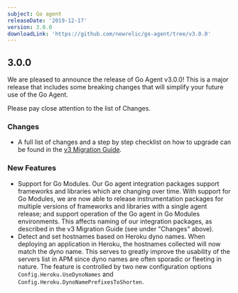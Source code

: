 ```yaml
---
subject: Go agent
releaseDate: '2019-12-17'
version: 3.0.0
downloadLink: 'https://github.com/newrelic/go-agent/tree/v3.0.0'
---
```


## 3.0.0

We are pleased to announce the release of Go Agent v3.0.0! This is a major release that includes some breaking changes that will simplify your future use of the Go Agent.

Please pay close attention to the list of Changes.

### Changes

* A full list of changes and a step by step checklist on how to upgrade can be found in the [v3 Migration Guide](https://github.com/newrelic/go-agent/blob/master/MIGRATION.md).

### New Features

* Support for Go Modules. Our Go agent integration packages support frameworks and libraries which are changing over time. With support for Go Modules, we are now able to release instrumentation packages for multiple versions of frameworks and libraries with a single agent release; and support operation of the Go agent in Go Modules environments. This affects naming of our integration packages, as described in the v3 Migration Guide (see under "Changes" above).
* Detect and set hostnames based on Heroku dyno names. When deploying an application in Heroku, the hostnames collected will now match the dyno name. This serves to greatly improve the usability of the servers list in APM since dyno names are often sporadic or fleeting in nature. The feature is controlled by two new configuration options `Config.Heroku.UseDynoNames` and `Config.Heroku.DynoNamePrefixesToShorten`.
